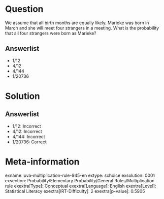 Question
========

We assume that all birth months are equally likely. Marieke was born in March and she will meet four strangers in a meeting. What is the probability that all four strangers were born as Marieke?

Answerlist
----------

* 1/12
* 4/12
* 4/144
* 1/20736

Solution
========

Answerlist
----------

* 1/12: Incorrect
* 4/12: Incorrect
* 4/144: Incorrect
* 1/20736: Correct

Meta-information
================
exname: uva-multiplication-rule-945-en
extype: schoice
exsolution: 0001
exsection: Probability/Elementary Probability/General Rules/Multiplication rule
exextra[Type]: Conceptual
exextra[Language]: English
exextra[Level]: Statistical Literacy
exextra[IRT-Difficulty]: 2
exextra[p-value]: 0.5905
